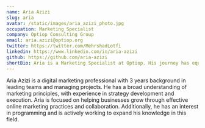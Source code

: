 ```yaml
---
name: Aria Azizi
slug: aria
avatar: /static/images/aria_azizi_photo.jpg
occupation: Marketing Specialist
company: Optiop Consulting Group
email: aria.azizi@optiop.org
twitter: https://twitter.com/MehrshadLotfi
linkedin: https://www.linkedin.com/in/aria-azizi
github: https://github.com/aria-azizi
shortBio: Aria is a Marketing Specialist at Optiop. His journey has equipped him with a robust understanding of the various technologies and tools used in this field. He specialize in leveraging a diverse tech stack that includes AWS, Kubernetes, Docker, Prometheus, Grafana, and Bash.
---
```


Aria Azizi is a digital marketing professional with 3 years background in leading teams and managing projects. He has a broad understanding of marketing principles, with experience in strategy development and execution. Aria is focused on helping businesses grow through effective online marketing practices and collaboration. Additionally, he has an interest in programming and is actively working to expand his knowledge in this field.
